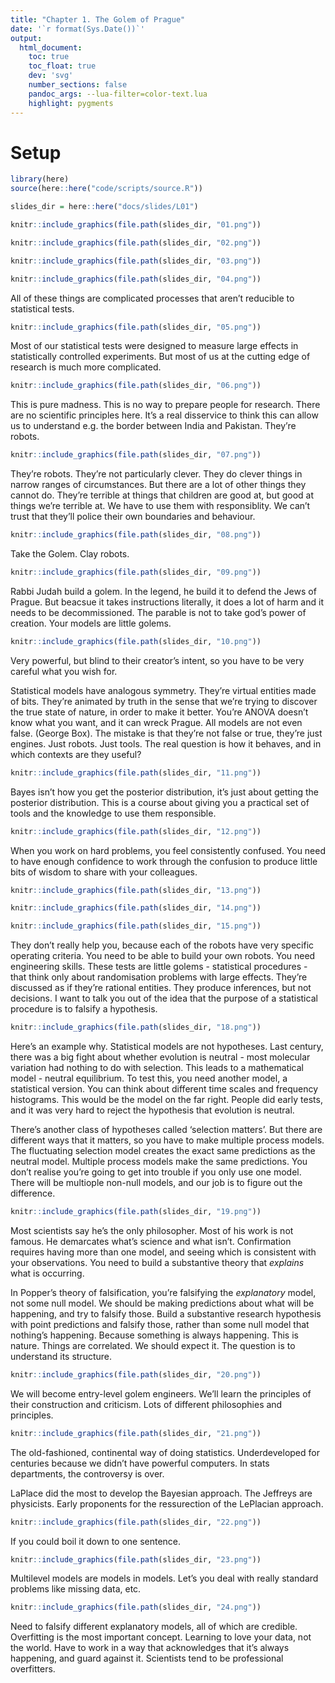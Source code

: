 ```yaml
---
title: "Chapter 1. The Golem of Prague"
date: '`r format(Sys.Date())`'
output:
  html_document:
    toc: true
    toc_float: true
    dev: 'svg'
    number_sections: false
    pandoc_args: --lua-filter=color-text.lua
    highlight: pygments
---
```


# Setup

```r
library(here)
source(here::here("code/scripts/source.R"))
```

```r
slides_dir = here::here("docs/slides/L01")
```

```r
knitr::include_graphics(file.path(slides_dir, "01.png"))
```
```r
knitr::include_graphics(file.path(slides_dir, "02.png"))
```
```r
knitr::include_graphics(file.path(slides_dir, "03.png"))
```

```r
knitr::include_graphics(file.path(slides_dir, "04.png"))
```

All of these things are complicated processes that aren't reducible to statistical tests.

```r
knitr::include_graphics(file.path(slides_dir, "05.png"))
```
Most of our statistical tests were designed to measure large effects in statistically controlled experiments. But most of us at the cutting edge of research is much more complicated. 

```r
knitr::include_graphics(file.path(slides_dir, "06.png"))
```
This is pure madness. This is no way to prepare people for research. There are no scientific principles here. It's a real disservice to think this can allow us to understand e.g. the border between India and Pakistan. They're robots.


```r
knitr::include_graphics(file.path(slides_dir, "07.png"))
```
They're robots. They're not particularly clever. They do clever things in narrow ranges of circumstances. But there are a lot of other things they cannot do. They're terrible at things that children are good at, but good at things we're terrible at. We have to use them with responsiblity. We can't trust that they'll police their own boundaries and behaviour.

```r
knitr::include_graphics(file.path(slides_dir, "08.png"))
```

Take the Golem. Clay robots. 

```r
knitr::include_graphics(file.path(slides_dir, "09.png"))
```

Rabbi Judah build a golem. In the legend, he build it to defend the Jews of Prague. But beacsue it takes instructions literally, it does a lot of harm and it needs to be decommissioned. The parable is not to take god's power of creation. Your models are little golems.

```r
knitr::include_graphics(file.path(slides_dir, "10.png"))
```
Very powerful, but blind to their creator's intent, so you have to be very careful what you wish for. 

Statistical models have analogous symmetry. They're virtual entities made of bits. They're animated by truth in the sense that we're trying to discover the true state of nature, in order to make it better. You're ANOVA doesn't know what you want, and it can wreck Prague. All models are not even false. (George Box). The mistake is that they're not false or true, they're just engines. Just robots. Just tools. The real question is how it behaves, and in which contexts are they useful? 

```r
knitr::include_graphics(file.path(slides_dir, "11.png"))
```

Bayes isn't how you get the posterior distribution, it's just about getting the posterior distribution. This is a course about giving you a practical set of tools and the knowledge to use them responsible.

```r
knitr::include_graphics(file.path(slides_dir, "12.png"))
```

When you work on hard problems, you feel consistently confused. You need to have enough confidence to work through the confusion to produce little bits of wisdom to share with your colleagues.

```r
knitr::include_graphics(file.path(slides_dir, "13.png"))
```



```r
knitr::include_graphics(file.path(slides_dir, "14.png"))
```

```r
knitr::include_graphics(file.path(slides_dir, "15.png"))
```

They don't really help you, because each of the robots have very specific operating criteria. You need to be able to build your own robots. You need engineering skills. These tests are little golems - statistical procedures - that think only about randomisation problems with large effects. They're discussed as if they're rational entities. They produce inferences, but not decisions. I want to talk you out of the idea that the purpose of a statistical procedure is to falsify a hypothesis. 

```r
knitr::include_graphics(file.path(slides_dir, "18.png"))
```

Here's an example why. Statistical models are not hypotheses. Last century, there was a big fight about whether evolution is neutral - most molecular variation had nothing to do with selection. This leads to a mathematical model - neutral equilibrium. To test this, you need another model, a statistical version. You can think about different time scales and frequency histograms. This would be the model on the far right. People did early tests, and it was very hard to reject the hypothesis that evolution is neutral. 

There's another class of hypotheses called 'selection matters'. But there are different ways that it matters, so you have to make multiple process models. The fluctuating selection model creates the exact same predictions as the neutral model. Multiple process models make the same predictions. You don't realise you're going to get into trouble if you only use one model. There will be multiople non-null models, and our job is to figure out the difference.

```r
knitr::include_graphics(file.path(slides_dir, "19.png"))
```

Most scientists say he's the only philosopher. Most of his work is not famous. He demarcates what's science and what isn't. Confirmation requires having more than one model, and seeing which is consistent with your observations. You need to build a substantive theory that *explains* what is occurring. 

In Popper's theory of falsification, you're falsifying the *explanatory* model, not some null model. We should be making predictions about what will be happening, and try to falsify those. Build a substantive research hypothesis with point predictions and falsify those, rather than some null model that nothing's happening. Because something is always happening. This is nature. Things are correlated. We should expect it. The question is to understand its structure. 

```r
knitr::include_graphics(file.path(slides_dir, "20.png"))
```

We will become entry-level golem engineers. We'll learn the principles of their construction and criticism. Lots of different philosophies and principles. 

```r
knitr::include_graphics(file.path(slides_dir, "21.png"))
```

The old-fashioned, continental way of doing statistics. Underdeveloped for centuries because we didn't have powerful computers. In stats departments, the controversy is over.

LaPlace did the most to develop the Bayesian approach. The Jeffreys are physicists. Early proponents for the ressurection of the LePlacian approach.

```r
knitr::include_graphics(file.path(slides_dir, "22.png"))
```

If you could boil it down to one sentence. 

```r
knitr::include_graphics(file.path(slides_dir, "23.png"))
```

Multilevel models are models in models. Let's you deal with really standard problems like missing data, etc. 

```r
knitr::include_graphics(file.path(slides_dir, "24.png"))
```

Need to falsify different explanatory models, all of which are credible. Overfitting is the most important concept. Learning to love your data, not the world. Have to work in a way that acknowledges that it's always happening, and guard against it. Scientists tend to be professional overfitters.


